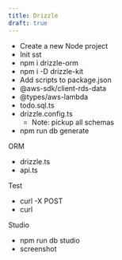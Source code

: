 ```yaml
---
title: Drizzle
draft: true
---
```


- Create a new Node project
- Init sst
- npm i drizzle-orm
- npm i -D drizzle-kit
- Add scripts to package.json
- @aws-sdk/client-rds-data
- @types/aws-lambda
- todo.sql.ts
- drizzle.config.ts
  - Note: pickup all schemas
- npm run db generate

ORM
- drizzle.ts
- api.ts

Test
- curl -X POST
- curl

Studio
- npm run db studio
- screenshot
